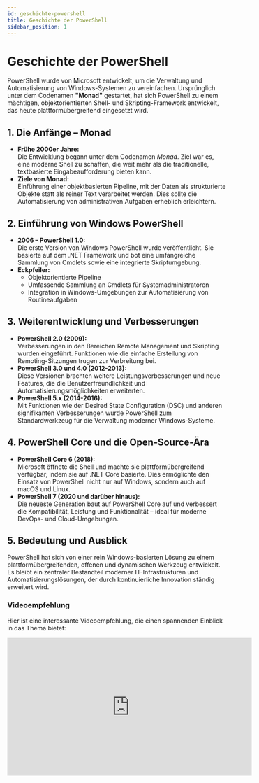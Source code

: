 ```yaml
---
id: geschichte-powershell
title: Geschichte der PowerShell
sidebar_position: 1
---
```


# Geschichte der PowerShell

PowerShell wurde von Microsoft entwickelt, um die Verwaltung und Automatisierung von Windows-Systemen zu vereinfachen. Ursprünglich unter dem Codenamen **"Monad"** gestartet, hat sich PowerShell zu einem mächtigen, objektorientierten Shell- und Skripting-Framework entwickelt, das heute plattformübergreifend eingesetzt wird.

## 1. Die Anfänge – Monad

- **Frühe 2000er Jahre:**  
  Die Entwicklung begann unter dem Codenamen *Monad*. Ziel war es, eine moderne Shell zu schaffen, die weit mehr als die traditionelle, textbasierte Eingabeaufforderung bieten kann.
- **Ziele von Monad:**  
  Einführung einer objektbasierten Pipeline, mit der Daten als strukturierte Objekte statt als reiner Text verarbeitet werden. Dies sollte die Automatisierung von administrativen Aufgaben erheblich erleichtern.

## 2. Einführung von Windows PowerShell

- **2006 – PowerShell 1.0:**  
  Die erste Version von Windows PowerShell wurde veröffentlicht. Sie basierte auf dem .NET Framework und bot eine umfangreiche Sammlung von Cmdlets sowie eine integrierte Skriptumgebung.
- **Eckpfeiler:**  
  - Objektorientierte Pipeline  
  - Umfassende Sammlung an Cmdlets für Systemadministratoren  
  - Integration in Windows-Umgebungen zur Automatisierung von Routineaufgaben

## 3. Weiterentwicklung und Verbesserungen

- **PowerShell 2.0 (2009):**  
  Verbesserungen in den Bereichen Remote Management und Skripting wurden eingeführt. Funktionen wie die einfache Erstellung von Remoting-Sitzungen trugen zur Verbreitung bei.
- **PowerShell 3.0 und 4.0 (2012-2013):**  
  Diese Versionen brachten weitere Leistungsverbesserungen und neue Features, die die Benutzerfreundlichkeit und Automatisierungsmöglichkeiten erweiterten.
- **PowerShell 5.x (2014-2016):**  
  Mit Funktionen wie der Desired State Configuration (DSC) und anderen signifikanten Verbesserungen wurde PowerShell zum Standardwerkzeug für die Verwaltung moderner Windows-Systeme.

## 4. PowerShell Core und die Open-Source-Ära

- **PowerShell Core 6 (2018):**  
  Microsoft öffnete die Shell und machte sie plattformübergreifend verfügbar, indem sie auf .NET Core basierte. Dies ermöglichte den Einsatz von PowerShell nicht nur auf Windows, sondern auch auf macOS und Linux.
- **PowerShell 7 (2020 und darüber hinaus):**  
  Die neueste Generation baut auf PowerShell Core auf und verbessert die Kompatibilität, Leistung und Funktionalität – ideal für moderne DevOps- und Cloud-Umgebungen.

## 5. Bedeutung und Ausblick

PowerShell hat sich von einer rein Windows-basierten Lösung zu einem plattformübergreifenden, offenen und dynamischen Werkzeug entwickelt. Es bleibt ein zentraler Bestandteil moderner IT-Infrastrukturen und Automatisierungslösungen, der durch kontinuierliche Innovation ständig erweitert wird.

<div style={{ padding: '20px' }}>
    <h3>Videoempfehlung</h3>
<p>Hier ist eine interessante Videoempfehlung, die einen spannenden Einblick in das Thema bietet:</p>
<iframe width="560" height="315" src="https://www.youtube.com/embed/d0joo5iHCxs" title="YouTube video player" frameborder="0" allow="accelerometer; autoplay; clipboard-write; encrypted-media; gyroscope; picture-in-picture" allowfullscreen></iframe>
</div>